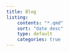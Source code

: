 ```yaml
---
title: Blog
listing: 
    contents: "*.qmd"
    sort: "date desc"
    type: default
    categories: true
---
```

